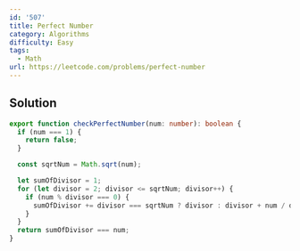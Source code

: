 ```yaml
---
id: '507'
title: Perfect Number
category: Algorithms
difficulty: Easy
tags:
  - Math
url: https://leetcode.com/problems/perfect-number
---
```


## Solution

```typescript showLineNumbers
export function checkPerfectNumber(num: number): boolean {
  if (num === 1) {
    return false;
  }

  const sqrtNum = Math.sqrt(num);

  let sumOfDivisor = 1;
  for (let divisor = 2; divisor <= sqrtNum; divisor++) {
    if (num % divisor === 0) {
      sumOfDivisor += divisor === sqrtNum ? divisor : divisor + num / divisor;
    }
  }
  return sumOfDivisor === num;
}
```
